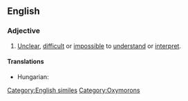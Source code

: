 ==English==

===Adjective===
{{en-adj|pos=[[clear]] [[as]] [[mud]]|-}}

# {{simile}} [[unclear|Unclear]], [[difficult]] or [[impossible]] to [[understand]] or [[interpret]].

====Translations====
{{trans-top|unclear}}
* Hungarian: {{t|hu|világos, mint a vakablak}}
{{trans-mid}}
{{trans-bottom}}

[[Category:English similes]]
[[Category:Oxymorons]]